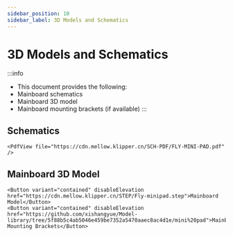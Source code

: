 ```yaml
---
sidebar_position: 10
sidebar_label: 3D Models and Schematics
---
```


# 3D Models and Schematics


:::info
* This document provides the following:
* Mainboard schematics
* Mainboard 3D model
* Mainboard mounting brackets (if available)
:::

## Schematics

    <PdfView file="https://cdn.mellow.klipper.cn/SCH-PDF/FLY-MINI-PAD.pdf" />


## Mainboard 3D Model

    <Button variant="contained" disableElevation href="https://cdn.mellow.klipper.cn/STEP/Fly-minipad.step">Mainboard Model</Button>
    <Button variant="contained" disableElevation href="https://github.com/xishangyue/Model-library/tree/5f88b5c4ab5046e459be7352a5470aaec8ac4d1e/mini%20pad">Mainboard Mounting Brackets</Button>